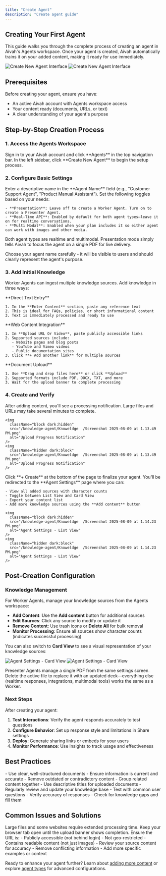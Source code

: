 ```yaml
---
title: "Create Agent"
description: "Create agent guide"
---
```


## Creating Your First Agent

This guide walks you through the complete process of creating an agent in Aivah's Agents workspace. Once your agent is created, Aivah automatically trains it on your added content, making it ready for use immediately.

<img
  className="block dark:hidden"
  src="/knowledge-agent/Knoweldge  /Screenshot 2025-08-09 at 1.13.17 PM.png"
  alt="Create New Agent Interface"
/>
<img
  className="hidden dark:block"
  src="/knowledge-agent/Knoweldge  /Screenshot 2025-08-09 at 1.13.17 PM.png"
  alt="Create New Agent Interface"
/>

## Prerequisites

Before creating your agent, ensure you have:
- An active Aivah account with Agents workspace access
- Your content ready (documents, URLs, or text)
- A clear understanding of your agent's purpose

## Step-by-Step Creation Process

### 1. Access the Agents Workspace

<Steps>
  <Step title="Navigate to Agents">
    Sign in to your Aivah account and click **Agents** in the top navigation bar.
  </Step>
  <Step title="Start Agent Creation">
    In the left sidebar, click **Create New Agent** to begin the setup process.
  </Step>
</Steps>

### 2. Configure Basic Settings

<Steps>
  <Step title="Name Your Agent">
    Enter a descriptive name in the **Agent Name** field (e.g., "Customer Support Agent", "Product Manual Assistant").
  </Step>
  <Step title="Configure Core Features">
    Set the following toggles based on your needs:
    
    - **Presentation**: Leave off to create a Worker Agent. Turn on to create a Presenter Agent.
    - **Real-Time API**: Enabled by default for both agent types—leave it on for realtime conversations.
    - **Multi Modal**: Enabled when your plan includes it so either agent can work with images and other media.
  </Step>
</Steps>

<Note>Both agent types are realtime and multimodal. Presentation mode simply tells Aivah to focus the agent on a single PDF for live delivery.</Note>

<Warning>
Choose your agent name carefully - it will be visible to users and should clearly represent the agent's purpose.
</Warning>

### 3. Add Initial Knowledge

Worker Agents can ingest multiple knowledge sources. Add knowledge in three ways:

<Tabs>
  <Tab title="Text Content">
    **Direct Text Entry**
    
    1. In the **Enter Content** section, paste any reference text
    2. This is ideal for FAQs, policies, or short informational content
    3. Text is immediately processed and ready to use
  </Tab>
  
  <Tab title="URLs & Videos">
    **Web Content Integration**
    
    1. In **Upload URL Or Video**, paste publicly accessible links
    2. Supported sources include:
       - Website pages and blog posts
       - YouTube and Vimeo videos
       - Public documentation sites
    3. Click **+ Add another link** for multiple sources
  </Tab>
  
  <Tab title="File Upload">
    **Document Upload**
    
    1. Use **Drag and drop files here** or click **Upload**
    2. Supported formats include PDF, DOCX, TXT, and more
    3. Wait for the upload banner to complete processing
  </Tab>
</Tabs>

### 4. Create and Verify

<Steps>
  <Step title="Wait for Processing">
    After adding content, you'll see a processing notification. Large files and URLs may take several minutes to complete.
    
    <img
      className="block dark:hidden"
      src="/knowledge-agent/Knoweldge  /Screenshot 2025-08-09 at 1.13.49 PM.png"
      alt="Upload Progress Notification"
    />
    <img
      className="hidden dark:block"
      src="/knowledge-agent/Knoweldge  /Screenshot 2025-08-09 at 1.13.49 PM.png"
      alt="Upload Progress Notification"
    />
  </Step>
  <Step title="Create the Agent">
    Click **+ Create** at the bottom of the page to finalize your agent.
  </Step>
  <Step title="Access Agent Settings">
    You'll be redirected to the **Agent Settings** page where you can:
    
    - View all added sources with character counts
    - Toggle between List View and Card View
    - Export your content list
    - Add more knowledge sources using the **Add content** button
    
    <img
      className="block dark:hidden"
      src="/knowledge-agent/Knoweldge  /Screenshot 2025-08-09 at 1.14.23 PM.png"
      alt="Agent Settings - List View"
    />
    <img
      className="hidden dark:block"
      src="/knowledge-agent/Knoweldge  /Screenshot 2025-08-09 at 1.14.23 PM.png"
      alt="Agent Settings - List View"
    />
  </Step>
</Steps>

## Post-Creation Configuration

### Knowledge Management

For Worker Agents, manage your knowledge sources from the Agents workspace:

- **Add Content**: Use the **Add content** button for additional sources
- **Edit Sources**: Click any source to modify or update it
- **Remove Content**: Use trash icons or **Delete All** for bulk removal
- **Monitor Processing**: Ensure all sources show character counts (indicates successful processing)

You can also switch to **Card View** to see a visual representation of your knowledge sources:

<img
  className="block dark:hidden"
  src="/knowledge-agent/Knoweldge  /Screenshot 2025-08-09 at 1.14.44 PM.png"
  alt="Agent Settings - Card View"
/>
<img
  className="hidden dark:block"
  src="/knowledge-agent/Knoweldge  /Screenshot 2025-08-09 at 1.14.44 PM.png"
  alt="Agent Settings - Card View"
/>

<Note>Presenter Agents manage a single PDF from the same settings screen. Delete the active file to replace it with an updated deck—everything else (realtime responses, integrations, multimodal tools) works the same as a Worker.</Note>

### Next Steps

After creating your agent:

1. **Test Interactions**: Verify the agent responds accurately to test questions
2. **Configure Behavior**: Set up response style and limitations in Share settings
3. **Deploy**: Generate sharing links or embeds for your users
4. **Monitor Performance**: Use Insights to track usage and effectiveness

## Best Practices

<AccordionGroup>
  <Accordion title="Content Quality">
    - Use clear, well-structured documents
    - Ensure information is current and accurate
    - Remove outdated or contradictory content
  </Accordion>
  
  <Accordion title="Knowledge Organization">
    - Group related content together
    - Use descriptive titles for uploaded documents
    - Regularly review and update your knowledge base
  </Accordion>
  
  <Accordion title="Testing">
    - Test with common user questions
    - Verify accuracy of responses
    - Check for knowledge gaps and fill them
  </Accordion>
</AccordionGroup>

## Common Issues and Solutions

<AccordionGroup>
  <Accordion title="Upload Takes Too Long">
    Large files and some websites require extended processing time. Keep your browser tab open until the upload banner shows completion.
  </Accordion>
  
  <Accordion title="URL Won't Process">
    Ensure the URL is:
    - Publicly accessible (not behind login)
    - Not geo-restricted
    - Contains readable content (not just images)
  </Accordion>
  
  <Accordion title="Agent Gives Incorrect Answers">
    - Review your source content for accuracy
    - Remove conflicting information
    - Add more specific examples or context
  </Accordion>
</AccordionGroup>

Ready to enhance your agent further? Learn about [adding more content](/knowledge-agent/add-content) or explore [agent types](/knowledge-agent/types-of-agents) for advanced configurations.
